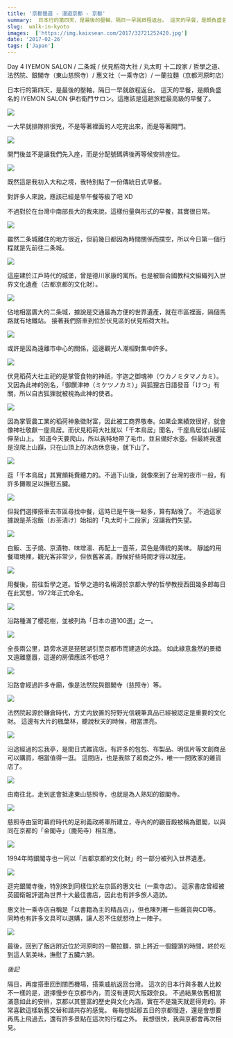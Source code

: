```yaml
---
title: '京都慢遊 - 漫遊京都 - 京都'
summary:  日本行的第四天，是最後的壓軸，隔日一早就啟程返台。 這天的早餐，是頗負盛名的 IYEMON SALON 伊右衛門サロン。這應該是這趟旅程最高級的早餐了。
slug:  walk-in-kyoto
images:  ['https://img.kaixsean.com/2017/32721252420.jpg']
date: '2017-02-26'
tags: ['Japan']
---
```


Day 4 IYEMON SALON / 二条城 / 伏見稻荷大社 / 丸太町 十二段家 / 哲學之道、法然院、銀閣寺（東山慈照寺）/ 惠文社（一乘寺店）/ 一蘭拉麵（京都河原町店）

日本行的第四天，是最後的壓軸，隔日一早就啟程返台。 這天的早餐，是頗負盛名的 IYEMON SALON 伊右衛門サロン。這應該是這趟旅程最高級的早餐了。 

![](https://img.kaixsean.com/2017/32721252420.jpg)

一大早就排隊排很兇，不是等著裡面的人吃完出來，而是等著開門。

![](https://img.kaixsean.com/2017/33103611015.jpg)

開門後並不是讓我們先入座，而是分配號碼牌後再等候安排座位。 

![](https://img.kaixsean.com/2017/33103611315.jpg)

既然這是我初入大和之境，我特別點了一份傳統日式早餐。

對許多人來說，應該已經是早午餐等級了吧 XD

不過對於在台灣中南部長大的我來說，這樣份量與形式的早餐，其實很日常。

![](https://img.kaixsean.com/2017/32948209212.jpg)

雖然二条城離住的地方很近，但前幾日都因為時間關係而撲空，所以今日第一個行程就是先前往二条城。

![](https://img.kaixsean.com/2017/32948210482.jpg)

這座建於江戶時代的城堡，曾是德川家康的寓所。也是被聯合國教科文組織列入世界文化遺產（古都京都的文化財）。

![](https://img.kaixsean.com/2017/32977496591.jpg)

佔地相當廣大的二条城，據說是交通最為方便的世界遺產，就在市區裡面，隔個馬路就有地鐵站。 接著我們搭車到位於伏見區的伏見稻荷大社。

![](https://img.kaixsean.com/2017/33107411495.jpg)

或許是因為遠離市中心的關係，這邊觀光人潮相對集中許多。

![](https://img.kaixsean.com/2017/33107413435.jpg)

伏見稻荷大社主祀的是掌管食物的神祇，宇迦之御魂神（ウカノミタマノカミ）。又因為此神的別名，「御饌津神（ミケツノカミ）」與狐狸古日語發音「けつ」有關，所以自古狐狸就被視為此神的使者。

![](https://img.kaixsean.com/2017/33107412665.jpg)

因為掌管農工業的稻荷神象徵財富，因此被工商界敬奉。如果企業績效很好，就會像神社敬獻一座鳥居。而伏見稻荷大社就以「千本鳥居」聞名，千座鳥居從山腳延伸至山上。 
知道今天要爬山，所以我特地帶了毛巾，並且備好水壺。但最終我還是沒爬上山巔，只在山頂上的冰店休息後，就下山了。

![](https://img.kaixsean.com/2017/33107414265.jpg)

逛「千本鳥居」其實頗耗費體力的。不過下山後，就像來到了台灣的夜市一般，有許多攤販足以撫慰五臟。

![](https://img.kaixsean.com/2017/33107416905.jpg)

但我們選擇搭車去市區尋找中餐，這時已是午後一點多，算有點晚了。 不過這家據說是茶泡飯（お茶漬け）始祖的「丸太町十二段家」沒讓我們失望。

![](https://img.kaixsean.com/2017/33107416425.jpg)

白飯、玉子燒、京漬物、味增湯、再配上一壺茶，菜色是傳統的美味。 靜謐的用餐環境裡，觀光客非常少，但依舊客滿，靜候好些時間才得以就座。

![](https://img.kaixsean.com/2017/33076973396.jpg)

用餐後，前往哲學之道。哲學之道的名稱源於京都大學的哲學教授西田幾多郎每日在此冥想，1972年正式命名。

![](https://img.kaixsean.com/2017/33118602425.jpg)

沿路種滿了櫻花樹，並被列為「日本の道100選」之一。 

![](https://img.kaixsean.com/2017/33076974766.jpg)

全長兩公里，路旁水道是琵琶湖引至京都市而建造的水路。 如此綠意盎然的景緻又遠離塵囂，這邊的房價應該不低吧？

![](https://img.kaixsean.com/2017/33118603645.jpg)

沿路會經過許多寺廟，像是法然院與銀閣寺（慈照寺）等。 

![](https://img.kaixsean.com/2017/33118603135.jpg)

法然院起源於鎌倉時代，方丈内放置的狩野光信親筆真品已經被認定是重要的文化財。 這邊有大片的楓葉林，聽說秋天的時候，相當漂亮。 

![](https://img.kaixsean.com/2017/33118604345.jpg)

沿途經過的忘我亭，是間日式雜貨店。有許多的包包、布製品、明信片等文創商品可以購買，相當值得一逛。 這間店，也是我除了超商之外，唯一一間敗家的雜貨店了。

![](https://img.kaixsean.com/2017/33076978806.jpg)

由南往北，走到底會抵達東山慈照寺，也就是為人熟知的銀閣寺。 

![](https://img.kaixsean.com/2017/32991855491.jpg)

慈照寺由室町幕府時代的足利義政將軍所建立，寺內的的觀音殿被稱為銀閣，以與同在京都的「金閣寺」（鹿苑寺）相互應。

![](https://img.kaixsean.com/2017/32736076880.jpg)

1994年時銀閣寺也一同以「古都京都的文化財」的一部分被列入世界遺產。 

![](https://img.kaixsean.com/2017/33118612085.jpg)

逛完銀閣寺後，特別來到同樣位於左京區的惠文社（一乘寺店）。 這家書店曾經被英國衛報評選為世界十大最佳書店，因此也有許多旅人造訪。 

惠文社一乘寺店自稱是「以書籍為主的精品店」，但也陳列著一些雜貨與CD等。 同時也有許多文具可以選購，讓人忍不住就想待上一陣子。 

![](https://img.kaixsean.com/2017/32992549651.jpg)

最後，回到了飯店附近位於河原町的一蘭拉麵，排上將近一個鐘頭的時間，終於吃到這人氣美味，撫慰了五臟六腑。 

*後記* 

隔日，再度搭車回到關西機場，搭乘威航返回台灣。 這次的日本行與多數人比較不一樣的是，選擇慢步在京都市內，而沒有連同大阪跟奈良。 不過結果依舊相當滿意如此的安排，京都以其豐富的歷史與文化內涵，實在不是幾天就逛得完的。非常喜歡這樣新舊交替和諧共存的感覺。 每每想起那五日的京都慢遊，還是會想要再馬上飛過去，還有許多景點在這次的行程之外。 我想很快，我與京都會再次相見。
